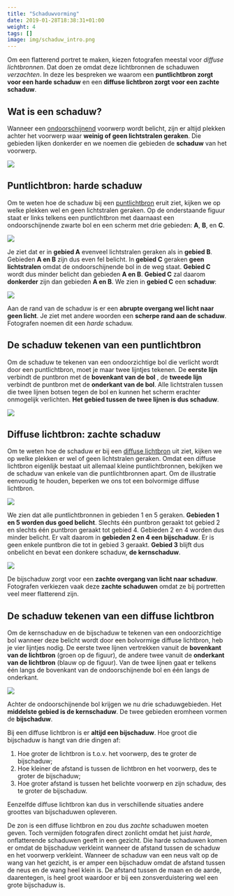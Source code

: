 ```yaml
---
title: "Schaduwvorming"
date: 2019-01-28T18:38:31+01:00
weight: 4
tags: []
image: img/schaduw_intro.png
---
```


Om een flatterend portret te maken, kiezen fotografen meestal voor _diffuse
lichtbronnen_. Dat doen ze omdat deze lichtbronnen de schaduwen _verzachten_.
In deze les bespreken we waarom een **puntlichtbron zorgt voor een harde
schaduw** en een **diffuse lichtbron zorgt voor een zachte schaduw**.

## Wat is een schaduw?

Wanneer een [ondoorschijnend](../absorberen_reflecteren_doorlaten#licht-doorlaten)
voorwerp wordt belicht, zijn er altijd plekken achter
het voorwerp waar **weinig of geen lichtstralen geraken**. Die gebieden lijken
donkerder en we noemen die gebieden de **schaduw** van het voorwerp.

![](img/schaduw_intro.png)

## Puntlichtbron: harde schaduw

Om te weten hoe de schaduw bij een
[puntlichtbron](../lichtbronnen#puntvormige-en-diffuse-lichtbronnen) eruit
ziet, kijken we op welke plekken wel en geen lichtstralen geraken. Op de
onderstaande figuur staat er links telkens een puntlichtbron met daarnaast een
ondoorschijnende zwarte bol en een scherm met drie gebieden: **A**, **B**, en
**C**.

![](img/puntbron_straal_schaduwen.png)

Je ziet dat er in **<Green>gebied A</Green>** evenveel lichtstralen
geraken als in **<Green>gebied B</Green>**. Gebieden **<Green>A en B</Green>** zijn dus even fel belicht. In
**<DarkRed>gebied C</DarkRed>** geraken **geen lichtstralen** omdat de
ondoorschijnende bol in de weg staat.
**<DarkRed>Gebied C</DarkRed>** wordt dus minder belicht dan gebieden
**<Green>A en B</Green>**. **<DarkRed>Gebied C</DarkRed>** zal
daarom **donkerder** zijn dan gebieden
**<Green>A en B</Green>**. We zien in
**<DarkRed>gebied C</DarkRed>** een **schaduw**:

![](img/puntbron_straal_schaduwen_resultaat.png)

Aan de rand van de schaduw is er een **abrupte overgang wel licht naar geen
licht**. Je ziet met andere woorden een **scherpe rand aan de schaduw**.
Fotografen noemen dit een _harde_ schaduw.

## De schaduw tekenen van een puntlichtbron

Om de schaduw te tekenen van een ondoorzichtige bol die verlicht wordt door een
puntlichtbron, moet je maar twee lijntjes tekenen. De **eerste lijn** verbindt
de puntbron met de **bovenkant van de bol** , de **tweede lijn** verbindt de
puntbron met de **onderkant van de bol**. Alle lichtstralen tussen die twee
lijnen botsen tegen de bol en kunnen het scherm erachter onmogelijk verlichten.
**Het gebied tussen de twee lijnen is dus schaduw**.

![](img/puntvormige_lichtbron.png)

## Diffuse lichtbron: zachte schaduw

Om te weten hoe de schaduw er bij een [diffuse
lichtbron](../lichtbronnen#puntvormige-en-diffuse-lichtbronnen) uit ziet, kijken
we op welke plekken er wel of geen lichtstralen geraken.  Omdat een diffuse
lichtbron eigenlijk bestaat uit allemaal kleine puntlichtbronnen, bekijken we
de schaduw van enkele van die puntlichtbronnen apart. <Mute>Om de
illustratie eenvoudig te houden, beperken we ons tot een bolvormige diffuse
lichtbron.</Mute>

![](img/diffuse_bron_straal_schaduwen.png)

We zien dat alle puntlichtbronnen in gebieden 1 en 5 geraken. **Gebieden 1 en 5
worden dus goed belicht**.
Slechts één puntbron geraakt tot gebied 2
en slechts één puntbron geraakt tot gebied 4.
Gebieden 2 en 4 worden dus minder belicht. Er valt daarom in **gebieden 2 en 4
een bijschaduw**. Er is geen enkele puntbron die tot in gebied 3 geraakt.
**Gebied 3** blijft dus onbelicht en bevat een donkere schaduw, **de kernschaduw**.

![](img/diffuse_bron_straal_schaduwen_resultaat.png)

De bijschaduw zorgt voor een **zachte overgang van licht naar schaduw**.
Fotografen verkiezen vaak deze **zachte schaduwen** omdat ze bij portretten
veel meer flatterend zijn.

## De schaduw tekenen van een diffuse lichtbron

Om de kernschaduw en de bijschaduw te tekenen van een ondoorzichtige bol
wanneer deze belicht wordt door een <Mute>bolvormige</Mute> diffuse
lichtbron, heb je vier lijntjes nodig. De eerste twee lijnen vertrekken vanuit
de **bovenkant van de lichtbron** <Mute>(groen op de figuur)</Mute>, de andere
twee vanuit de **onderkant van de lichtbron** <Mute>(blauw op de figuur)</Mute>.
Van de twee lijnen gaat er telkens één langs de bovenkant van de
ondoorschijnende bol en één langs de onderkant.

![](img/niet_puntvormige_lichtbron.png)

Achter de ondoorschijnende bol krijgen we nu drie schaduwgebieden. Het **middelste
gebied is de kernschaduw**. De twee gebieden eromheen vormen de **bijschaduw**.

<Expand title="Uitbreiding: grootte van de bijschaduw">

Bij een diffuse lichtbron is er **altijd een bijschaduw**. Hoe groot die bijschaduw is hangt van drie dingen af:

1. Hoe groter de lichtbron is t.o.v. het voorwerp, des te groter de bijschaduw;
2. Hoe kleiner de afstand is tussen de lichtbron en het voorwerp, des te groter de bijschaduw;
3. Hoe groter afstand is tussen het belichte voorwerp en zijn schaduw, des te groter de bijschaduw.

Eenzelfde diffuse lichtbron kan dus in verschillende situaties andere groottes
van bijschaduwen opleveren.

</Expand>

<Expand title="Uitbreiding: hard zonlicht">

De zon is een diffuse lichtbron en zou dus _zachte_ schaduwen moeten geven.
Toch vermijden fotografen direct zonlicht omdat het juist _harde_,
onflatterende schaduwen geeft in een gezicht. Die harde schaduwen komen er
omdat de bijschaduw verkleint wanneer de afstand tussen de schaduw en het
voorwerp verkleint. Wanneer de schaduw van een neus valt op de wang van het
gezicht, is er amper een bijschaduw omdat de afstand tussen de neus en de wang
heel klein is. De afstand tussen de maan en de aarde, daarentegen, is heel groot
waardoor er bij een zonsverduistering wel een grote bijschaduw is.

</Expand>
